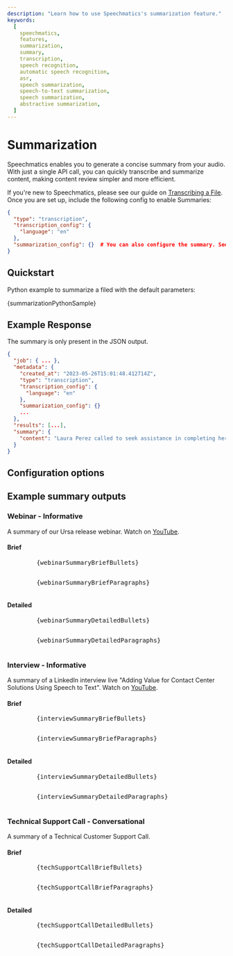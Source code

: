 ```yaml
---
description: "Learn how to use Speechmatics's summarization feature."
keywords:
  [
    speechmatics,
    features,
    summarization,
    summary,
    transcription,
    speech recognition,
    automatic speech recognition,
    asr,
    speech summarization,
    speech-to-text summarization,
    speech summarization,
    abstractive summarization,
  ]
---
```





# Summarization

Speechmatics enables you to generate a concise summary from your audio. With just a single API call, you can quickly transcribe and summarize content, making content review simpler and more efficient.

If you're new to Speechmatics, please see our guide on [Transcribing a File](/speech-to-text/batch-transcription/quickstart). Once you are set up, include the following config to enable Summaries:

```json
{
  "type": "transcription",
  "transcription_config": {
    "language": "en"
  },
  "summarization_config": {}  # You can also configure the summary. See below for more detail.
}
```

## Quickstart

Python example to summarize a filed with the default parameters:

<CodeBlock language="python">
  {summarizationPythonSample}
</CodeBlock>

## Example Response

The summary is only present in the JSON output.

```json
{
  "job": { ... },
  "metadata": {
    "created_at": "2023-05-26T15:01:48.412714Z",
    "type": "transcription",
    "transcription_config": {
      "language": "en"
    },
    "summarization_config": {}
    ...
  },
  "results": [...],
  "summary": {
    "content": "Laura Perez called to seek assistance in completing her booking through the mobile application..."
  }
}
```


## Configuration options

<Box m="2">
  <SchemaNode schema={{type: "object", properties: {summarization_config: jobsSchema.definitions.SummarizationConfig}}} expanded />
</Box>

## Example summary outputs

### Webinar - Informative

A summary of our Ursa release webinar. Watch on [YouTube](https://www.youtube.com/watch?v=x438-2c59l8&t=1s&ab_channel=Speechmatics).

#### Brief

<Tabs groupId="summary-types">
  <TabItem value="bullets" label="Bullets" default>
    <Card size="2" asChild style={{whiteSpace: "pre-wrap"}}>
      <pre>
        {webinarSummaryBriefBullets}
      </pre>
    </Card>
  </TabItem>
  <TabItem value="paragraphs" label="Paragraphs">
    <Card size="2" asChild style={{whiteSpace: "pre-wrap"}}>
      <pre>
        {webinarSummaryBriefParagraphs}
      </pre>
    </Card>
  </TabItem>
</Tabs>

#### Detailed

<Tabs groupId="summary-types">
  <TabItem value="bullets" label="Bullets" default>
    <Card size="2" asChild style={{whiteSpace: "pre-wrap"}}>
      <pre>
        {webinarSummaryDetailedBullets}
      </pre>
    </Card>
  </TabItem>
  <TabItem value="paragraphs" label="Paragraphs">
    <Card size="2" asChild style={{whiteSpace: "pre-wrap"}}>
      <pre>
        {webinarSummaryDetailedParagraphs}
      </pre>
    </Card>
  </TabItem>
</Tabs>

### Interview - Informative

A summary of a LinkedIn interview live "Adding Value for Contact Center Solutions Using Speech to Text". Watch on [YouTube](https://www.youtube.com/watch?v=n-3gDCVkD1g&ab_channel=Speechmatics).

#### Brief

<Tabs groupId="summary-types">
  <TabItem value="bullets" label="Bullets" default>
    <Card size="2" asChild style={{whiteSpace: "pre-wrap"}}>
      <pre>
        {interviewSummaryBriefBullets}
      </pre>
    </Card>
  </TabItem>
  <TabItem value="paragraphs" label="Paragraphs">
    <Card size="2" asChild style={{whiteSpace: "pre-wrap"}}>
      <pre>
        {interviewSummaryBriefParagraphs}
      </pre>
    </Card>
  </TabItem>
</Tabs>

#### Detailed

<Tabs groupId="summary-types">
  <TabItem value="bullets" label="Bullets" default>
    <Card size="2" asChild style={{whiteSpace: "pre-wrap"}}>
      <pre>
        {interviewSummaryDetailedBullets}
      </pre>
    </Card>
  </TabItem>
  <TabItem value="paragraphs" label="Paragraphs">
    <Card size="2" asChild style={{whiteSpace: "pre-wrap"}}>
      <pre>
        {interviewSummaryDetailedParagraphs}
      </pre>
    </Card>
  </TabItem>
</Tabs>

### Technical Support Call - Conversational

A summary of a Technical Customer Support Call.

#### Brief

<Tabs groupId="summary-types">
  <TabItem value="bullets" label="Bullets" default>
    <Card size="2" asChild style={{whiteSpace: "pre-wrap"}}>
      <pre>
        {techSupportCallBriefBullets}
      </pre>
    </Card>
  </TabItem>
  <TabItem value="paragraphs" label="Paragraphs">
    <Card size="2" asChild style={{whiteSpace: "pre-wrap"}}>
      <pre>
        {techSupportCallBriefParagraphs}
      </pre>
    </Card>
  </TabItem>
</Tabs>

#### Detailed

<Tabs groupId="summary-types">
  <TabItem value="bullets" label="Bullets" default>
    <Card size="2" asChild style={{whiteSpace: "pre-wrap"}}>
      <pre>
        {techSupportCallDetailedBullets}
      </pre>
    </Card>
  </TabItem>
  <TabItem value="paragraphs" label="Paragraphs">
    <Card size="2" asChild style={{whiteSpace: "pre-wrap"}}>
      <pre>
        {techSupportCallDetailedParagraphs}
      </pre>
    </Card>
  </TabItem>
</Tabs>